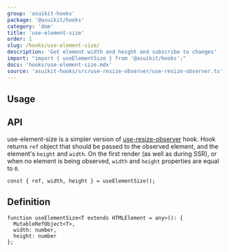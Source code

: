 ```yaml
---
group: 'asuikit-hooks'
package: '@asuikit/hooks'
category: 'dom'
title: 'use-element-size'
order: 1
slug: /hooks/use-element-size/
description: 'Get element width and height and subscribe to changes'
import: "import { useElementSize } from '@asuikit/hooks';"
docs: 'hooks/use-element-size.mdx'
source: 'asuikit-hooks/src/use-resize-observer/use-resize-observer.ts'
---
```



## Usage

<Demo data={HooksDemos.useElementSizeDemo} />

## API

use-element-size is a simpler version of [use-resize-observer](https://srcalienswap.github.io/as-uikit/hooks/use-resize-observer/) hook.
Hook returns `ref` object that should be passed to the observed element, and the element's `height` and `width`.
On the first render (as well as during SSR), or when no element is being observed, `width` and `height` properties are equal to `0`.

```tsx
const { ref, width, height } = useElementSize();
```

## Definition

```tsx
function useElementSize<T extends HTMLElement = any>(): {
  MutableRefObject<T>,
  width: number,
  height: number
};
```
